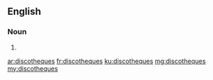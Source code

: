 ==English==

===Noun===
{{head|en}}

# {{plural of|discotheque}}

[[ar:discotheques]]
[[fr:discotheques]]
[[ku:discotheques]]
[[mg:discotheques]]
[[my:discotheques]]
